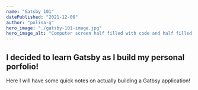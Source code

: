 ```yaml
---
name: "Gatsby 101"
datePublished: "2021-12-06"
author: "polina-g"
hero_image: "./gatsby-101-image.jpg"
hero_image_alt: "Computer screen half filled with code and half filled with react.js lol"
---
```


## I decided to learn Gatsby as I build my personal porfolio!
Here I will have some quick notes on actually building a Gatbsy application!